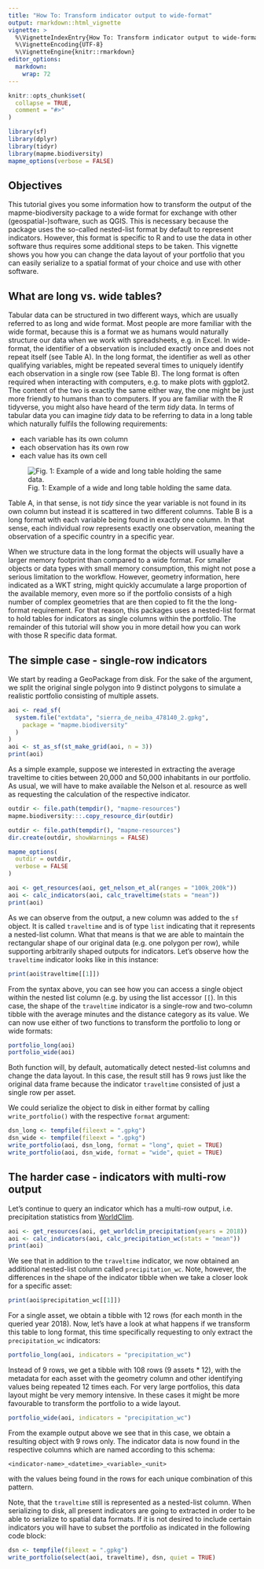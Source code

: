 ```yaml
---
title: "How To: Transform indicator output to wide-format"
output: rmarkdown::html_vignette
vignette: >
  %\VignetteIndexEntry{How To: Transform indicator output to wide-format}
  %\VignetteEncoding{UTF-8}
  %\VignetteEngine{knitr::rmarkdown}
editor_options: 
  markdown: 
    wrap: 72
---
```


```r
knitr::opts_chunk$set(
  collapse = TRUE,
  comment = "#>"
)
```

```r
library(sf)
library(dplyr)
library(tidyr)
library(mapme.biodiversity)
mapme_options(verbose = FALSE)
```

## Objectives

This tutorial gives you some information how to transform the output of
the mapme-biodiversity package to a wide format for exchange with other
(geospatial-)software, such as QGIS. This is necessary because the
package uses the so-called nested-list format by default to represent indicators. 
However, this format is specific to R and to use the data in other software thus
requires some additional steps to be taken. This vignette shows you
how you can change the data layout of your portfolio that you can easily
serialize to a spatial format of your choice and use with other software.

## What are long vs. wide tables?

Tabular data can be structured in two different ways, which are usually
referred to as long and wide format. Most people are more familiar with
the wide format, because this is a format we as humans would naturally
structure our data when we work with spreadsheets, e.g. in Excel. In
wide-format, the identifier of a observation is included exactly once
and does not repeat itself (see Table A). In the long format, the
identifier as well as other qualifying variables, might be repeated
several times to uniquely identify each observation in a single row (see
Table B). The long format is often required when interacting with
computers, e.g. to make plots with ggplot2. The content of the two is
exactly the same either way, the one might be just more friendly to
humans than to computers. If you are familiar with the R tidyverse, you
might also have heard of the term *tidy* data. In terms of tabular data
you can imagine *tidy* data to be referring to data in a long table
which naturally fulfils the following requirements:

-   each variable has its own column
-   each observation has its own row
-   each value has its own cell

![Fig. 1: Example of a wide and long table holding the same
data.](assets/img/wide-long-tables.png)

Table A, in that sense, is not *tidy* since the year variable is not
found in its own column but instead it is scattered in two different
columns. Table B is a long format with each variable being found in
exactly one column. In that sense, each individual row represents
exactly one observation, meaning the observation of a specific country
in a specific year.

When we structure data in the long format the objects will usually have
a larger memory footprint than compared to a wide format. For smaller
objects or data types with small memory consumption, this might not pose
a serious limitation to the workflow. However, geometry information,
here indicated as a WKT string, might quickly accumulate a large
proportion of the available memory, even more so if the portfolio
consists of a high number of complex geometries that are then copied to
fit the the long-format requirement. For that reason, this packages uses a 
nested-list format to hold tables for indicators as single columns within the 
portfolio. The remainder of this tutorial will show you in more detail
how you can work with those R specific data format.

## The simple case - single-row indicators

We start by reading a GeoPackage from disk. For the sake of the
argument, we split the original single polygon into 9 distinct polygons
to simulate a realistic portfolio consisting of multiple assets.

```r
aoi <- read_sf(
  system.file("extdata", "sierra_de_neiba_478140_2.gpkg",
    package = "mapme.biodiversity"
  )
)
aoi <- st_as_sf(st_make_grid(aoi, n = 3))
print(aoi)
```

As a simple example, suppose we interested in extracting the average traveltime
to cities between 20,000 and 50,000 inhabitants in our portfolio. As usual, 
we will have to make available the Nelson et al. resource as well as requesting 
the calculation of the respective indicator.


```r
outdir <- file.path(tempdir(), "mapme-resources")
mapme.biodiversity:::.copy_resource_dir(outdir)
```


```r
outdir <- file.path(tempdir(), "mapme-resources")
dir.create(outdir, showWarnings = FALSE)

mapme_options(
  outdir = outdir,
  verbose = FALSE
)

aoi <- get_resources(aoi, get_nelson_et_al(ranges = "100k_200k"))
aoi <- calc_indicators(aoi, calc_traveltime(stats = "mean"))
print(aoi)
```

As we can observe from the output, a new column was added to the `sf`
object. It is called `traveltime` and is of type `list` indicating 
that it represents a nested-list column. What that means is that we 
are able to maintain the rectangular shape of our original data 
(e.g. one polygon per row), while supporting arbitrarily shaped 
outputs for indicators. Let's observe how the `traveltime` indicator
looks like in this instance:

```r
print(aoi$traveltime[[1]])
```

From the syntax above, you can see how you can access a single object
within the nested list column (e.g. by using the list accessor `[[`). In
this case, the shape of the `traveltime` indicator is a single-row and
two-column tibble with the average minutes and the distance category as its value. 
We can now use either of two functions to transform the portfolio to long
or wide formats:

```r
portfolio_long(aoi)
portfolio_wide(aoi)
```

Both function will, by default, automatically detect nested-list columns and 
change the data layout. In this case, the result still has 9 rows just like the 
original data frame because the indicator `traveltime` consisted of just a single
row per asset. 

We could serialize the object to disk in either format by calling `write_portfolio()`
with the respective `format` argument:

```r
dsn_long <- tempfile(fileext = ".gpkg")
dsn_wide <- tempfile(fileext = ".gpkg")
write_portfolio(aoi, dsn_long, format = "long", quiet = TRUE)
write_portfolio(aoi, dsn_wide, format = "wide", quiet = TRUE)
```

## The harder case - indicators with multi-row output

Let's continue to query an indicator which has a multi-row output, i.e.
precipitation statistics from [WorldClim](https://www.worldclim.org/).

```r
aoi <- get_resources(aoi, get_worldclim_precipitation(years = 2018))
aoi <- calc_indicators(aoi, calc_precipitation_wc(stats = "mean"))
print(aoi)
```

We see that in addition to the `traveltime` indicator, we now obtained an
additional nested-list column called `precipitation_wc`.
Note, however, the differences in the shape of the indicator tibble when we 
take a closer look for a specific asset:

```r
print(aoi$precipitation_wc[[1]])
```

For a single asset, we obtain a tibble with 12 rows (for each month in
the queried year 2018). Now, let's have a look at what happens if we transform
this table to long format, this time specifically requesting to only extract
the `precipitation_wc` indicators:

```r
portfolio_long(aoi, indicators = "precipitation_wc")
```

Instead of 9 rows, we get a tibble with 108 rows (9 assets \* 12), with
the metadata for each asset with the geometry column and other identifying 
values being repeated 12 times each. For very large portfolios, this data layout 
might be very memory intensive. In these cases it might be more favourable to 
transform the portfolio to a wide layout.

```r
portfolio_wide(aoi, indicators = "precipitation_wc")
```

From the example output above we see that in this case, we obtain a resulting
object with 9 rows only. The indicator data is now found in the respective
columns which are named according to this schema:

`<indicator-name>_<datetime>_<variable>_<unit>`

with the values being found in the rows for each unique combination of this 
pattern.

Note, that the `traveltime` still is represented as a nested-list column. When
serializing to disk, all present indicators are going to extracted in order to
be able to serialize to spatial data formats. If it is not desired to include
certain indicators you will have to subset the portfolio as indicated 
in the following code block:

```r
dsn <- tempfile(fileext = ".gpkg")
write_portfolio(select(aoi, traveltime), dsn, quiet = TRUE)
```
